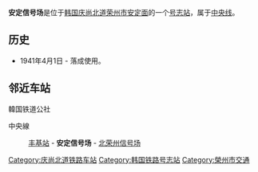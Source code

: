 {{unreferenced|time=2014-05-16T12:17:46+00:00}}
{{朝鮮半島車站資訊
|公司色 = #0066b3
|文字色 = 
|站名 = 安定信号场
|圖片 =
|pxl = 
|圖片說明 =
|車站編號 =
|前一站1 = [[丰基站_(庆尚北道)|丰基]]
|前一站距離1 =6.2
|後一站距離1 =4.6
|後一站1= [[北荣州信号场|北荣州信号场]]
|所屬路線1 = [[中央线_(韩国)|中央线]]
|距離1 = 199.7
|起點站1 = [[清凉里站|清凉里]]
|前一站2 = 
|前一站距離2 =
|後一站距離2 =
|後一站2 = [[北荣州信号场|北荣州信号场]]
|所屬路線2 = [[北荣州三角线|北荣州三角线]]
|距離2 = 0.0
|起點站2 = 安定信号场
|諺文 = 안정역
|朝鮮漢字 = 安定驛
|文觀部式 =Anjeong-yeok 
|馬-賴式 =
|副站名 = 
|停站路線數 = 2
|所屬公司 = [[韩国铁道公社|韩国铁道公社]]
|所在地 =[[庆尚北道|庆尚北道]][[荣州市|荣州市]][[安定面|安定面]]
|車站構造 = 地面车站
|月台配置 = 
|啟用年月日 =1941年4月1日 
|廢站年月日 = 
|上下車人次 =
|統計年度 =
|轉車 = 
|備註 = 
|全寬備註 = 
}}

'''安定信号场'''是位于[[韩国|韩国]][[庆尚北道|庆尚北道]][[荣州市|荣州市]][[安定面|安定面]]的一个[[号志站|号志站]]，属于[[中央线_(韩国)|中央线]]。

== 历史 ==
*1941年4月1日 - 落成使用。

== 邻近车站 ==
;韓国铁道公社
中央線
:[[丰基站_(庆尚北道)|丰基站]] - '''安定信号场''' - [[北荣州信号场|北荣州信号场]]

{{中央线 (韩国)}}
{{北荣州三角线}}

[[Category:庆尚北道铁路车站|Category:庆尚北道铁路车站]]
[[Category:韩国铁路号志站|Category:韩国铁路号志站]]
[[Category:榮州市交通|Category:榮州市交通]]